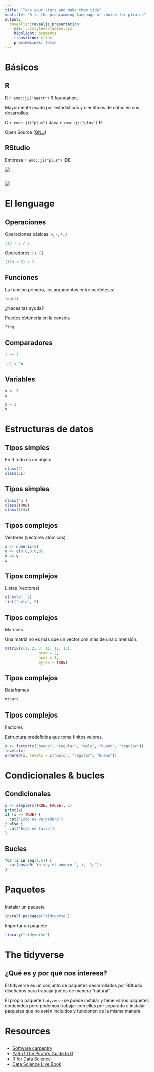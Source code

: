 ```yaml
---
title: "Take your stats and make them tidy"
subtitle: "R is the programming language of choice for pirates"
output: 
  revealjs::revealjs_presentation:
    css: ../styles/rladies.css
    highlight: pygments
    transition: slide
    previewLinks: false
---
```


# Básicos

## R

[R](https://www.r-project.org/) `r emo::ji("heart")` [R foundation](https://www.r-project.org/foundation/). 

Mayormente usado por estadísticos y científicos de datos en sus desarrollos. 

C `r emo::ji("plus")` Java `r emo::ji("plus")` R  

Open Source ([GNU](https://en.wikipedia.org/wiki/GNU_General_Public_License))

## RStudio

Empresa `r emo::ji("plus")` IDE 

![](https://swcarpentry.github.io/r-novice-gapminder/fig/01-rstudio.png)

## 

![](https://bookdown.org/ndphillips/YaRrr/images/RStudio_Screenshot_Labels.png)

# El lenguage

## Operaciones

Operaciones básicas: `+`, `-`, `*`, `/` 
```r
110 + 2 / 2 
```

Operadores: `()`, `[]`
```r
(110 + 2) / 2
```

## Funciones

La función primero, los argumentos entre paréntesis:

```r
log(1)
```

¿Necesitas ayuda? 

Puedes obtenerla en la consola

```r
?log
```

## Comparadores

```r
1 == 1
```

```r
'a' < 'b'
```

## Variables

```r
x <- 3
x

y = 2
y
```

# Estructuras de datos

## Tipos simples

En R todo es un objeto.

```r
class(2)
class(2L)
```

## Tipos simples

```r
class('a')
class(TRUE)
class(1+3i)
```

## Tipos complejos

Vectores (vectores atómicos)

```r
x <- numeric(5)
y <- c(0,0,0,0,0)
x == y
x
```

## Tipos complejos

Listas (vectores)

```r
c("hola", 2)
list("hola", 2)
```

## Tipos complejos

Matrices

Una matriz no es más que un vector con más de una dimensión. 

```r
matrix(c(1, 2, 3, 11, 12, 13),
               nrow = 2,
               ncol = 3,
               byrow = TRUE)
```

## Tipos complejos

Dataframes

```r
mtcars
```

## Tipos complejos

Factores

Estructura predefinida que toma finitos valores.

```r
x <- factor(c("bueno", "regular", "malo", "bueno", "regular"))
levels(x)
ordered(x, levels = c("malo", "regular", "bueno"))
```

# Condicionales & bucles

## Condicionales

```r
x <- sample(c(TRUE, FALSE), 1)
print(x)
if (x == TRUE) {
  cat('Esto es verdadero')
} else {
  cat('Esto es falso')
}
```

## Bucles

```r
for (i in seq(1,5)) {
  cat(paste0('Yo soy el número ', i, '\n'))
}
```

# Paquetes

## 

Instalar un paquete

```r
install.packages("tidyverse")
```

Importar un paquete

```r
library("tidyverse")
```

# The tidyverse

## ¿Qué es y por qué nos interesa?

El tidyverse es un conjunto de paquetes desarrollados por RStudio diseñados para trabajar juntos de manera "natural".

El propio paquete `tidyverse` se puede instalar y tiene varios paquetes contenidos pero podemos trabajar con ellos por separado e instalar paquetes que no estén incluídos y funcionen de la misma manera.



# Resources

##

- [Software carpentry](https://swcarpentry.github.io/r-novice-inflammation/13-supp-data-structures/)
- [YaRrr! The Pirate's Guide to R](https://bookdown.org/ndphillips/YaRrr/)
- [R for Data Science](https://r4ds.had.co.nz/)
- [Data Science Live Book](https://livebook.datascienceheroes.com/)





